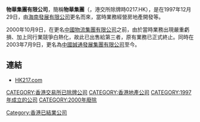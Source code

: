 '''物華集團有限公司'''，簡稱'''物華集團'''（'''{{lang-en|Ocean-Land Group Limited}}'''，港交所除牌時0217.HK），是在1997年12月29日，由[[海南發展有限公司|海南發展有限公司]]更名而來，當時業務經營房地產開發等。

2000年10月9日，在更名[[中國物流集團有限公司|中國物流集團有限公司]]之前，由於當時業務出現嚴重虧損、加上同行業競爭白熱化，故此已出售給第三者，原有業務已正式終止。同時在2003年7月9日，更名為[[中國誠通發展集團有限公司|中國誠通發展集團有限公司]]至今。

==連結==
*[https://web.archive.org/web/20180908161719/http://www.hk217.com/ HK217.com]

[[CATEGORY:香港交易所已除牌公司|CATEGORY:香港交易所已除牌公司]]
[[CATEGORY:香港地產公司|CATEGORY:香港地產公司]]
[[CATEGORY:1997年成立的公司|CATEGORY:1997年成立的公司]]
[[CATEGORY:2000年廢除|CATEGORY:2000年廢除]]
[[Category:香港已結業公司|Category:香港已結業公司]]
